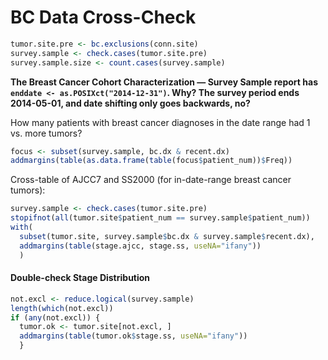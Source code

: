 BC Data Cross-Check
===================

```r
tumor.site.pre <- bc.exclusions(conn.site)
survey.sample <- check.cases(tumor.site.pre)
survey.sample.size <- count.cases(survey.sample)
```

**The Breast Cancer Cohort Characterization — Survey Sample report has `enddate <- as.POSIXct("2014-12-31")`. Why? The survey period ends 2014-05-01, and date shifting only goes backwards, no?**

How many patients with breast cancer diagnoses in the date range had 1 vs. more tumors?

```r
focus <- subset(survey.sample, bc.dx & recent.dx)
addmargins(table(as.data.frame(table(focus$patient_num))$Freq))
```


Cross-table of AJCC7 and SS2000 (for in-date-range breast cancer tumors):

```r
survey.sample <- check.cases(tumor.site.pre)
stopifnot(all(tumor.site$patient_num == survey.sample$patient_num))
with(
  subset(tumor.site, survey.sample$bc.dx & survey.sample$recent.dx),
  addmargins(table(stage.ajcc, stage.ss, useNA="ifany"))
  )
```

#### Double-check Stage Distribution

```r
not.excl <- reduce.logical(survey.sample)
length(which(not.excl))
if (any(not.excl)) {
  tumor.ok <- tumor.site[not.excl, ]
  addmargins(table(tumor.ok$stage.ss, useNA="ifany"))
  }
```
